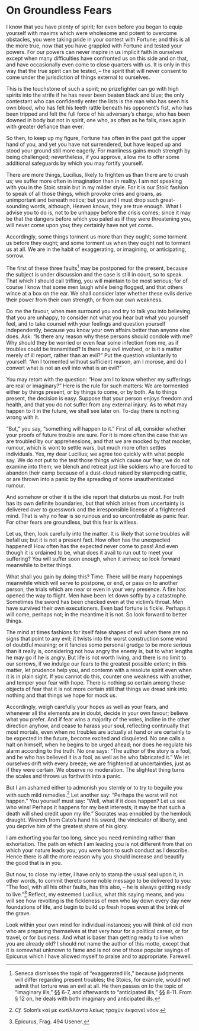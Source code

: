 # On Groundless Fears

I know that you have plenty of spirit; for even before you began to equip yourself with maxims which were wholesome and potent to overcome obstacles, you were taking pride in your contest with Fortune; and this is all the more true, now that you have grappled with Fortune and tested your powers.
For our powers can never inspire in us implicit faith in ourselves except when many difficulties have confronted us on this side and on that, and have occasionally even come to close quarters with us.
It is only in this way that the true spirit can be tested, -- the spirit that will never consent to come under the jurisdiction of things external to ourselves.

This is the touchstone of such a spirit; no prizefighter can go with high spirits into the strife if he has never been beaten black and blue; the only contestant who can confidently enter the lists is the man who has seen his own blood, who has felt his teeth rattle beneath his opponent's fist, who has been tripped and felt the full force of his adversary's charge, who has been downed in body but not in spirit, one who, as often as he falls, rises again with greater defiance than ever.

So then, to keep up my figure, Fortune has often in the past got the upper hand of you, and yet you have not surrendered, but have leaped up and stood your ground still more eagerly.
For manliness gains much strength by being challenged; nevertheless, if you approve, allow me to offer some additional safeguards by which you may fortify yourself.

There are more things, Lucilius, likely to frighten us than there are to crush us; we suffer more often in imagination than in reality.
I am not speaking with you in the Stoic strain but in my milder style.
For it is our Stoic fashion to speak of all those things, which provoke cries and groans, as unimportant and beneath notice; but you and I must drop such great-sounding words, although, Heaven knows, they are true enough.
What I advise you to do is, not to be unhappy before the crisis comes; since it may be that the dangers before which you paled as if they were threatening you, will never come upon you; they certainly have not yet come.

Accordingly, some things torment us more than they ought; some torment us before they ought; and some torment us when they ought not to torment us at all.
We are in the habit of exaggerating, or imagining, or anticipating, sorrow.

The first of these three faults[^13-1] may be postponed for the present, because the subject is under discussion and the case is still in court, so to speak.
That which I should call trifling, you will maintain to be most serious; for of course I know that some men laugh while being flogged, and that others wince at a box on the ear.
We shall consider later whether these evils derive their power from their own strength, or from our own weakness.

Do me the favour, when men surround you and try to talk you into believing that you are unhappy, to consider not what you hear but what you yourself feel, and to take counsel with your feelings and question yourself independently, because you know your own affairs better than anyone else does.
Ask: "Is there any reason why these persons should condole with me?
Why should they be worried or even fear some infection from me, as if troubles could be transmitted?
Is there any evil involved, or is it a matter merely of ill report, rather than an evil?"
Put the question voluntarily to yourself: "Am I tormented without sufficient reason, am I morose, and do I convert what is not an evil into what is an evil?"

You may retort with the question: "How am I to know whether my sufferings are real or imaginary?"
Here is the rule for such matters: We are tormented either by things present, or by things to come, or by both.
As to things present, the decision is easy.
Suppose that your person enjoys freedom and health, and that you do not suffer from any external injury.
As to what may happen to it in the future, we shall see later on.
To-day there is nothing wrong with it.

"But," you say, "something will happen to it."
First of all, consider whether your proofs of future trouble are sure.
For it is more often the case that we are troubled by our apprehensions, and that we are mocked by that mocker, rumour, which is wont to settle wars, but much more often settles individuals.
Yes, my dear Lucilius; we agree too quickly with what people say.
We do not put to the test those things which cause our fear; we do not examine into them; we blench and retreat just like soldiers who are forced to abandon their camp because of a dust-cloud raised by stampeding cattle, or are thrown into a panic by the spreading of some unauthenticated rumour.

And somehow or other it is the idle report that disturbs us most.
For truth has its own definite boundaries, but that which arises from uncertainty is delivered over to guesswork and the irresponsible license of a frightened mind.
That is why no fear is so ruinous and so uncontrollable as panic fear.
For other fears are groundless, but this fear is witless.

Let us, then, look carefully into the matter.
It is likely that some troubles will befall us; but it is not a present fact.
How often has the unexpected happened!
How often has the expected never come to pass!
And even though it is ordained to be, what does it avail to run out to meet your suffering?
You will suffer soon enough, when it arrives; so look forward meanwhile to better things.

What shall you gain by doing this?
Time.
There will be many happenings meanwhile which will serve to postpone, or end, or pass on to another person, the trials which are near or even in your very presence.
A fire has opened the way to flight.
Men have been let down softly by a catastrophe.
Sometimes the sword has been checked even at the victim's throat.
Men have survived their own executioners.
Even bad fortune is fickle.
Perhaps it will come, perhaps not; in the meantime it is not.
So look forward to better things.

The mind at times fashions for itself false shapes of evil when there are no signs that point to any evil; it twists into the worst construction some word of doubtful meaning; or it fancies some personal grudge to be more serious than it really is, considering not how angry the enemy is, but to what lengths he may go if he is angry.
But life is not worth living, and there is no limit to our sorrows, if we indulge our fears to the greatest possible extent; in this matter, let prudence help you, and contemn with a resolute spirit even when it is in plain sight.
If you cannot do this, counter one weakness with another, and temper your fear with hope.
There is nothing so certain among these objects of fear that it is not more certain still that things we dread sink into nothing and that things we hope for mock us.

Accordingly, weigh carefully your hopes as well as your fears, and whenever all the elements are in doubt, decide in your own favour; believe what you prefer.
And if fear wins a majority of the votes, incline in the other direction anyhow, and cease to harass your soul, reflecting continually that most mortals, even when no troubles are actually at hand or are certainly to be expected in the future, become excited and disquieted.
No one calls a halt on himself, when he begins to be urged ahead; nor does he regulate his alarm according to the truth.
No one says: "The author of the story is a fool, and he who has believed it is a fool, as well as he who fabricated it."
We let ourselves drift with every breeze; we are frightened at uncertainties, just as if they were certain.
We observe no moderation.
The slightest thing turns the scales and throws us forthwith into a panic.

But I am ashamed either to admonish you sternly or to try to beguile you with such mild remedies.[^13-2]
Let another say: "Perhaps the worst will not happen."
You yourself must say: "Well, what if it does happen?
Let us see who wins!
Perhaps it happens for my best interests; it may be that such a death will shed credit upon my life."
Socrates was ennobled by the hemlock draught.
Wrench from Cato's hand his sword, the vindicator of liberty, and you deprive him of the greatest share of his glory.

I am exhorting you far too long, since you need reminding rather than exhortation.
The path on which I am leading you is not different from that on which your nature leads you; you were born to such conduct as I describe.
Hence there is all the more reason why you should increase and beautify the good that is in you.

But now, to close my letter, I have only to stamp the usual seal upon it, in other words, to commit thereto some noble message to be delivered to you: "The fool, with all his other faults, has this also, -- he is always getting ready to live."[^13-3]
Reflect, my esteemed Lucilius, what this saying means, and you will see how revolting is the fickleness of men who lay down every day new foundations of life, and begin to build up fresh hopes even at the brink of the grave.

Look within your own mind for individual instances; you will think of old men who are preparing themselves at that very hour for a political career, or for travel, or for business.
And what is baser than getting ready to live when you are already old?
I should not name the author of this motto, except that it is somewhat unknown to fame and is not one of those popular sayings of Epicurus which I have allowed myself to praise and to appropriate.
Farewell.

[^13-1]: Seneca dismisses the topic of "exaggerated ills," because judgments will differ regarding present troubles; the Stoics, for example, would not admit that torture was an evil at all. He then passes on to the topic of "imaginary ills," §§ 6-7, and afterwards to "anticipated ills," §§ 8-11. From § 12 on, he deals with both imaginary and anticipated ills.

[^13-2]: *Cf.* Solon's καί με κωτίλλοντα λείως τραχὺν ἐκφανεῖ νόον.

[^13-3]: Epicurus, Frag. 494 Usener.
